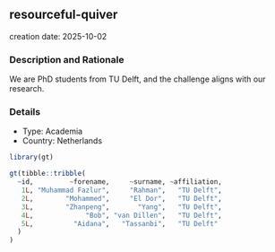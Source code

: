 
## resourceful-quiver
creation date: 2025-10-02


### Description and Rationale

We are PhD students from TU Delft, and the challenge aligns with our research.

### Details

* Type: Academia
* Country: Netherlands

```r
library(gt)

gt(tibble::tribble(
  ~id,         ~forename,     ~surname, ~affiliation,
   1L, "Muhammad Fazlur",     "Rahman",   "TU Delft",
   2L,        "Mohammed",     "El Dor",   "TU Delft",
   3L,        "Zhanpeng",       "Yang",   "TU Delft",
   4L,             "Bob", "van Dillen",   "TU Delft",
   5L,          "Aidana",   "Tassanbi",   "TU Delft"
  )
)
```
